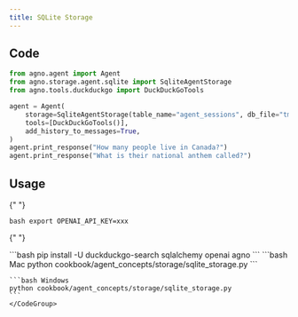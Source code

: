 ```yaml
---
title: SQLite Storage
---
```


## Code

```python cookbook/agent_concepts/storage/sqlite_storage.py
from agno.agent import Agent
from agno.storage.agent.sqlite import SqliteAgentStorage
from agno.tools.duckduckgo import DuckDuckGoTools

agent = Agent(
    storage=SqliteAgentStorage(table_name="agent_sessions", db_file="tmp/data.db"),
    tools=[DuckDuckGoTools()],
    add_history_to_messages=True,
)
agent.print_response("How many people live in Canada?")
agent.print_response("What is their national anthem called?")
```

## Usage

<Steps>
  <Snippet file="create-venv-step.mdx" />

{" "}

<Step title="Set your API key">```bash export OPENAI_API_KEY=xxx ```</Step>

{" "}

<Step title="Install libraries">
  ```bash pip install -U duckduckgo-search sqlalchemy openai agno ```
</Step>

  <Step title="Run Agent">
    <CodeGroup>
    ```bash Mac
    python cookbook/agent_concepts/storage/sqlite_storage.py
    ```

    ```bash Windows
    python cookbook/agent_concepts/storage/sqlite_storage.py
    ```
    </CodeGroup>

  </Step>
</Steps>
